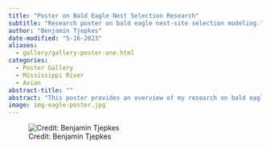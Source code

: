 ```yaml
---
title: "Poster on Bald Eagle Nest Selection Research"
subtitle: "Research poster on bald eagle nest-site selection modeling."
author: "Benjamin Tjepkes"
date-modified: "5-16-2023"
aliases: 
  - gallery/gallery-poster-one.html
categories:
  - Poster Gallery
  - Mississippi River
  - Avian
abstract-title: ""
abstract: "This poster provides an overview of my research on bald eagle nest-site selection for the Upper Mississippi River population. Details on this project can be found [here](/research/research-one.html). This poster was presented at the University of Wisconsin-Stevens Point College of Natural Resources Undergraduate Research Symposium."
image: img-eagle-poster.jpg
---
```


![Credit: Benjamin Tjepkes](img-eagle-poster.jpg)



